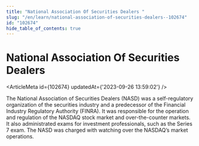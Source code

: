 ```yaml
---
title: "National Association Of Securities Dealers "
slug: "/en/learn/national-association-of-securities-dealers--102674"
id: "102674"
hide_table_of_contents: true
---
```



# National Association Of Securities Dealers 

<ArticleMeta id={102674} updatedAt={'2023-09-26 13:59:02'} />
<div className='border-solid border-b border-t-0 my-4 border-[var(--ifm-color-gray-300)]' />

The National Association of Securities Dealers (NASD) was a self-regulatory organization of the securities industry and a predecessor of the Financial Industry Regulatory Authority (FINRA). It was responsible for the operation and regulation of the NASDAQ stock market and over-the-counter markets. It also administrated exams for investment professionals, such as the Series 7 exam. The NASD was charged with watching over the NASDAQ’s market operations.
